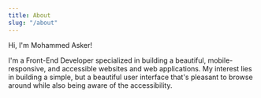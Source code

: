 ```yaml
---
title: About
slug: "/about"
---
```


Hi, I'm Mohammed Asker!

I'm a Front-End Developer specialized in building a beautiful, mobile-responsive, and accessible websites and web applications. 
My interest lies in building a simple, but a beautiful user interface that's pleasant to browse around while also being aware of the accessibility.
